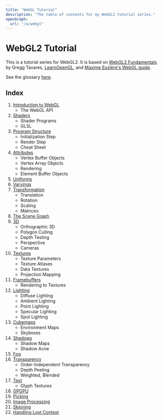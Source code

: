 ```yaml
---
title: "WebGL Tutorial"
description: "The table of contents for my WebGL2 tutorial series."
openGraph:
  url: "/a/webgl"
---
```


# WebGL2 Tutorial

This is a tutorial series for WebGL2. It is based on [WebGL2 Fundamentals](https://webgl2fundamentals.org/) by Gregg Tavares, [LearnOpenGL](https://learnopengl.com/), and [Maxime Euzière's WebGL guide](https://xem.github.io/articles/webgl-guide.html).

See the glossary [here](/a/webgl/glossary).

## Index

1. [Introduction to WebGL](/a/webgl/intro)
   - The WebGL API
2. [Shaders](/a/webgl/shaders)
   - Shader Programs
   - GLSL
3. [Program Structure](/a/webgl/program-structure)
   - Initialization Step
   - Render Step
   - Cheat Sheet
4. [Attributes](/a/webgl/attributes)
   - Vertex Buffer Objects
   - Vertex Array Objects
   - Rendering
   - Element Buffer Objects
5. [Uniforms](/a/webgl/uniforms)
6. [Varyings](/a/webgl/varyings)
7. [Transformation](/a/webgl/transformation)
   - Translation
   - Rotation
   - Scaling
   - Matrices
8. [The Scene Graph](/a/webgl/scene-graph)
9. [3D](/a/webgl/3d)
   - Orthographic 3D
   - Polygon Culling
   - Depth Testing
   - Perspective
   - Cameras
10. [Textures](/a/webgl/textures)
    - Texture Parameters
    - Texture Atlases
    - Data Textures
    - Projection Mapping
11. [Framebuffers](/a/webgl/framebuffers)
    - Rendering to Textures
12. [Lighting](/a/webgl/lighting)
    - Diffuse Lighting
    - Ambient Lighting
    - Point Lighting
    - Specular Lighting
    - Spot Lighting
13. [Cubemaps](/a/webgl/cubemaps)
    - Environment Maps
    - Skyboxes
14. [Shadows](/a/webgl/shadows)
    - Shadow Maps
    - Shadow Acne
15. [Fog](/a/webgl/fog)
16. [Transparency](/a/webgl/transparency)
    - Order-Independent Transparency
    - Depth Peeling
    - Weighted, Blended
17. [Text](/a/webgl/text)
    - Glyph Textures
18. [GPGPU](/a/webgl/gpgpu)
19. [Picking](/a/webgl/picking)
20. [Image Processing](/a/webgl/image-processing)
21. [Skinning](/a/webgl/skinning)
22. [Handling Lost Context](/a/webgl/loss-of-context)
